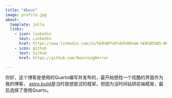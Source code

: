 ```yaml
---
title: "About"
image: profile.jpg
about:
  template: jolla
  links:
    - icon: linkedin
      text: LinkedIn
      href: https://www.linkedin.com/in/%E8%BF%9C%E8%88%AA-%E8%B5%B5-0ba9b8228/
    - icon: github
      text: Github
      href: https://github.com/0warning0error

---
```


你好，这个博客是使用的Quarto编写并发布的，最开始想找一个炫酷的界面作为我的博客， [astro.build](https://astro.build/)是当时我想尝试的框架，但因为没时间钻研前端框架，最后选择了使用Quarto。